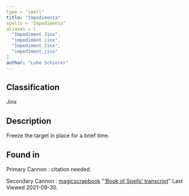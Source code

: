 ```yaml
---
type = "spell"
title: "Impedimenta"
spells = "Impedimenta"
aliases = [
  "Impediment Jinx",
  "impediment jinx",
  "Impediment_Jinx",
  "impediment_jinx"
]
author: "Luke Schierer"
---
```


## Classification

Jinx

## Description

Freeze the target in place for a brief time.

## Found in

Primary Cannon
:   citation needed.

Secondary Cannon
:   [magicscrapbook](https://magicscrapbook.tumblr.com/)
    "[‘Book of Spells’ transcript](https://magicscrapbook.tumblr.com/post/162085200042/book-of-spells-transcript)"
    Last Viewed 2021-09-30.
